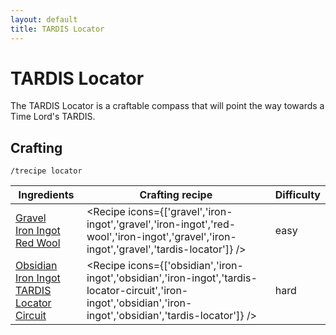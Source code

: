 ```yaml
---
layout: default
title: TARDIS Locator
---
```



TARDIS Locator
===================

The TARDIS Locator is a craftable compass that will point the way towards a Time Lord's TARDIS.

## Crafting

`/trecipe locator`

| Ingredients | Crafting recipe | Difficulty |
| ----------- | --------------- | ------------- |
| [Gravel](https://minecraft.wiki/w/Gravel)<br/>[Iron Ingot](https://minecraft.wiki/w/Iron_Ingot)<br/>[Red Wool](https://minecraft.wiki/w/Red_Wool) | <Recipe icons={['gravel','iron-ingot','gravel','iron-ingot','red-wool','iron-ingot','gravel','iron-ingot','gravel','tardis-locator']} /> | easy |
| [Obsidian](https://minecraft.wiki/w/Obsidian)<br/>[Iron Ingot](https://minecraft.wiki/w/Iron_Ingot)<br/>[TARDIS Locator Circuit](/recipes/item-circuits/tardis-locator-circuit) | <Recipe icons={['obsidian','iron-ingot','obsidian','iron-ingot','tardis-locator-circuit','iron-ingot','obsidian','iron-ingot','obsidian','tardis-locator']} /> | hard |
